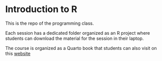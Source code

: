 
# Introduction to R 

This is the repo of the programming class. 

Each session has a dedicated folder organized as an R project where students can download the material for the session in their laptop. 

The course is organized as a Quarto book that students can also visit on this [website](https://malo-jn.quarto.pub/introduction-to-r/) 
